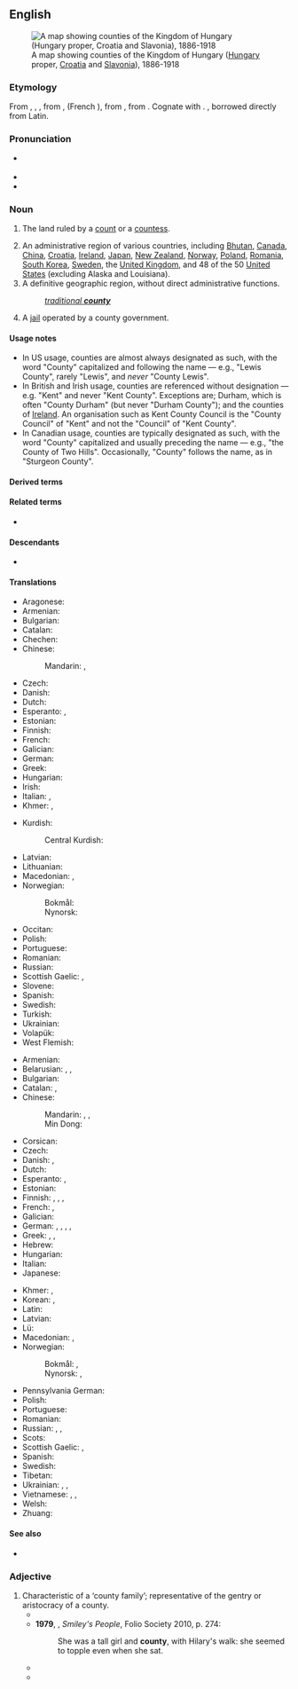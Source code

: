 {{also|County}}
==English==
{{wikipedia}}
[[File:Kingdom of Hungary counties.svg|right|thumb|A map showing counties of the Kingdom of Hungary ([[Hungary]] proper, [[Croatia]] and [[Slavonia]]), 1886-1918]]

===Etymology===
From {{inh|en|enm|countee}}, {{m|enm|counte}}, {{m|enm|conte}}, from {{der|en|xno|counté}}, {{der|en|fro|conté}} (French {{m|fr|comté}}), from {{der|en|la|comitātus||jurisdiction of a count}}, from {{m|la|comes||count, earl}}. Cognate with {{cog|es|condado||county}}. {{doublet|en|comitatus}}, borrowed directly from Latin.

===Pronunciation===
* {{a|GA|RP}} {{IPA|en|/ˈkaʊnti/}}
* {{audio|en|en-us-county.ogg|Audio (US)}}
* {{rhymes|en|aʊnti|s=2}}

===Noun===
{{en-noun|~}}

# {{lb|en|historical}} The land ruled by a [[count]] or a [[countess]].
# An administrative region of various countries, including [[Bhutan]], [[Canada]], [[China]], [[Croatia]], [[Republic of Ireland|Ireland]], [[Japan]], [[New Zealand]], [[Norway]], [[Poland]], [[Romania]], [[South Korea]], [[Sweden]], the [[United Kingdom]], and 48 of the 50 [[United States]] (excluding Alaska and Louisiana).
# A definitive geographic region, without direct administrative functions.
#: ''[[traditional county|traditional '''county''']]''
# {{lb|en|US|slang|uncountable}} A [[jail]] operated by a county government.
#: {{usex|en|He can't come; he's up in the '''county''' for [[agg]] assault.}}

====Usage notes====
* In US usage, counties are almost always designated as such, with the word "County" capitalized and following the name — e.g., "Lewis County", rarely "Lewis", and ''never'' "County Lewis".
* In British and Irish usage, counties are referenced without designation — e.g. "Kent" and never "Kent County". Exceptions are; Durham, which is often "County Durham" (but never "Durham County"); and the counties of [[Ireland]]. An organisation such as Kent County Council is the "County Council" of "Kent" and not the "Council" of "Kent County".
* In Canadian usage, counties are typically designated as such, with the word "County" capitalized and usually preceding the name — e.g., "the County of Two Hills". Occasionally, "County" follows the name, as in "Sturgeon County".

====Derived terms====
{{der3|en
|32-county
|another county heard from
|city and county
|county borough
|county boundary
|county court
|county cricket
|county fair
|County Gates
|countyhood
|county palatine
|county seat
|county town
|countywide
|home county
|Home Counties
|intercounty
|Six Counties
|traditional county
|tricounty
|Twenty-Six Counties
}}

====Related terms====
* {{l|en|count}}

====Descendants====
* {{desc|de|County|bor=1}}

====Translations====
{{trans-top|land ruled by a count or countess}}
* Aragonese: {{t|an|condato|m}}
* Armenian: {{t+|hy|կոմսություն}}
* Bulgarian: {{t|bg|графство|m}}
* Catalan: {{t+|ca|comtat|m}}
* Chechen: {{t|ce|графство}}
* Chinese:
*: Mandarin: {{t|cmn|伯國|sc=Hani}}, {{t|cmn|伯国|tr=bó guó|sc=Hani}}
* Czech: {{t|cs|hrabství|n}}
* Danish: {{t|da|grevskab|n}}
* Dutch: {{t+|nl|graafschap|n}}
* Esperanto: {{t|eo|grafujo}}, {{t|eo|graflando}} {{q|sovereign}}
* Estonian: {{t|et|krahvkond}}
* Finnish: {{t+|fi|kreivikunta}}
* French: {{t+|fr|comté|m}}
* Galician: {{t|gl|condado|m}}
* German: {{t+|de|Grafschaft|f}}
* Greek: {{t+|el|κομητεία|f}}
* Hungarian: {{t+|hu|grófság}}
* Irish: {{t|ga|contae|m}}
* Italian: {{t+|it|contea|f}}, {{t+|it|contado|m}}
* Khmer: {{t+|km|ស្រុក|sc=Khmr|tr=srok}}, {{t|km|អាណាស្រុក|sc=Khmr|tr=aa naa srok}}
{{trans-mid}}
* Kurdish:
*: Central Kurdish: {{t|ckb|دەوڵەت}}
* Latvian: {{t|lv|grāfiste|f}}
* Lithuanian: {{t|lt|grafystė|f}}
* Macedonian: {{t|mk|грофовија|f}}, {{t|mk|грофовство|n}}
* Norwegian:
*: Bokmål: {{t|nb|grevskap|n}}
*: Nynorsk: {{t|nn|grevskap|n}}
* Occitan: {{t+|oc|comtat|m}}
* Polish: {{t+|pl|hrabstwo|n}}
* Portuguese: {{t+|pt|condado|m}}
* Romanian: {{t+|ro|comitat|n}}
* Russian: {{t+|ru|гра́фство|n}}
* Scottish Gaelic: {{t|gd|siorrachd|f}}, {{t|gd|siorramachd|f}}
* Slovene: {{t+|sl|grofija|f}}
* Spanish: {{t+|es|condado|m}}
* Swedish: {{t+|sv|grevskap|n}}
* Turkish: {{t+|tr|kontluk}}
* Ukrainian: {{t|uk|гра́фство}}
* Volapük: {{t+|vo|grafän}}
* West Flemish: {{t|vls|groafschap|n}}
{{trans-bottom}}

{{trans-top|administrative region of various countries}}
* Armenian: {{t+|hy|կոմսություն}}
* Belarusian: {{t|be|паве́т|m}}, {{t|be|акру́га|f}}, {{t|be|гра́фства|n}} {{qualifier|e.g. UK}}
* Bulgarian: {{t+|bg|окръг|m}}
* Catalan: {{t+|ca|comtat|m}}, {{t+|ca|comarca|f}}
* Chinese:
*: Mandarin: {{t+|cmn|郡|tr=jùn|sc=Hani}}, {{t+|cmn|縣|sc=Hani}}, {{t+|cmn|县|tr=xiàn|sc=Hani}}
*: Min Dong: {{t|cdo|县|tr=gaing|sc=Hani}}
* Corsican: {{t|co|cuntea|f}}
* Czech: {{t+|cs|okres|n}}
* Danish: {{t+|da|amt|n}} {{qualifier|US}}, {{t|da|grevskab|n}} {{qualifier|UK}}
* Dutch: {{t+|nl|graafschap|n}}
* Esperanto: {{t|eo|grafujo}}, {{t+|eo|kantono}} {{qualifier|US}}
* Estonian: {{t+|et|maakond}}
* Finnish: {{t+|fi|maakunta}}, {{t+|fi|kreivikunta}} {{qualifier|UK}}, {{t+|fi|piirikunta}} {{qualifier|US}}, {{t+|fi|lääni}}
* French: {{t+|fr|comté|m}} {{gloss|of the UK, the US and Canada}}, {{t+|fr|département|f}}
* Galician: {{t|gl|condado|m}}
* German: {{t+|de|Landkreis|m}}, {{t+|de|Grafschaft|f}}, {{t+|de|Bezirk|n}}, {{qualifier|US}} {{t+|de|County|n}}, {{qualifier|Albania}} {{t|de|Qark|m}}
* Greek: {{t+|el|νομός|m}}, {{t+|el|επαρχία|f}}, {{t+|el|περιφέρεια|f}}
* Hebrew: {{t+|he|נפה|tr=nafa}}
* Hungarian: {{t+|hu|megye}}
* Italian: {{t+|it|contea|f}}
* Japanese: {{t+|ja|郡|tr=ぐん, gun}}
{{trans-mid}}
* Khmer: {{t+|km|ស្រុក|sc=Khmr|tr=srok}}, {{t|km|អាណាស្រុក|sc=Khmr|tr=aa naa srok}}
* Korean: {{t+|ko|군}}, {{t+|ko|郡|tr=군, gun}}
* Latin: {{t|la|comitatus|m}}
* Latvian: {{t|lv|grāfiste|f}}
* Lü: {{t-needed|khb}}
* Macedonian: {{t|mk|грофовија|f}}, {{t|mk|округ|m}}
* Norwegian:
*: Bokmål: {{t+|nb|fylke|n}}, {{t|nb|grevskap|n}}
*: Nynorsk: {{t|nn|fylke|n}}, {{t|nn|grevskap|n}}
* Pennsylvania German: {{t|pdc|Kaundi}}
* Polish: {{t+|pl|powiat|m}}
* Portuguese: {{t+|pt|condado|m}}
* Romanian: {{t+|ro|județ}}
* Russian: {{t+|ru|гра́фство|n}} {{qualifier|e.g. UK}}, {{t+|ru|о́круг|m}}, {{t+|ru|уе́зд|m}}
* Scots: {{t|sco|coonty}}
* Scottish Gaelic: {{t|gd|siorrachd|f}}, {{t|gd|siorramachd|f}}
* Spanish: {{t+|es|condado|m}}
* Swedish: {{t+|sv|län}}
* Tibetan: {{t-needed|bo}}
* Ukrainian: {{t+|uk|о́круг}}, {{t|uk|гра́фство}}, {{t|uk|пові́т|m}}
* Vietnamese: {{t+|vi|quận}}, {{t|vi|quận hạt}} {{qualifier|occasionally}}, {{t+|vi|hạt}} {{qualifier|occasionally}}
* Welsh: {{t+|cy|sir|f}}
* Zhuang: {{t|za|yienh}}
{{trans-bottom}}

====See also====
* {{l|en|shire}}

===Adjective===
{{en-adj}}

# Characteristic of a ‘county family’; representative of the gentry or aristocracy of a county.
#* {{quote-book|en|year=1886 |title=The Mark of Cain |author=Andrew Lang |page= |ISBN= |passage=Now, in the district around Chipping Carby, the County Families are very '''County''' indeed, few more so. }}
#* '''1979''', {{w|John Le Carré}}, ''Smiley's People'', Folio Society 2010, p. 274:
#*: She was a tall girl and '''county''', with Hilary's walk: she seemed to topple even when she sat.
#* {{quote-book|en|year=2007 |title=Gender and Literacy in Britain, 1847--1987 |author=Heather Julien |page= |ISBN=0549315918 |passage=The other two, like many of her characters, have fallen on harder times: Joan's family has recently lost her father, a small flour-mill owner -- described by a supporter as more "'''county'''" than the upstart newcomers who covet their property ...}}
#* {{quote-book|en|year=2015 |title=Novelists Against Social Change: Conservative Popular Fiction, 1920-1960 |author=Kate Macdonald |page= |ISBN=1137457732 |passage=Susan Dean realises that her secretary, Eleanor Grantly, is much more '''county''' than she ever will be, because Eleanor knows all the Barsetshire family connections and is connected herself. }}

{{topics|en|Administrative divisions|Political subdivisions}}